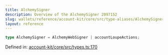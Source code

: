 ```yaml
---
title: AlchemySigner
description: Overview of the AlchemySigner 2097152
slug: wallets/reference/account-kit/core/src/type-aliases/AlchemySigner
layout: reference
---
```


```ts
type AlchemySigner = AlchemyWebSigner | accountLoupeActions;
```

Defined in: [account-kit/core/src/types.ts:170](https://github.com/alchemyplatform/aa-sdk/blob/923a52171f7246172caf350853843e6680197da9/account-kit/core/src/types.ts#L170)

